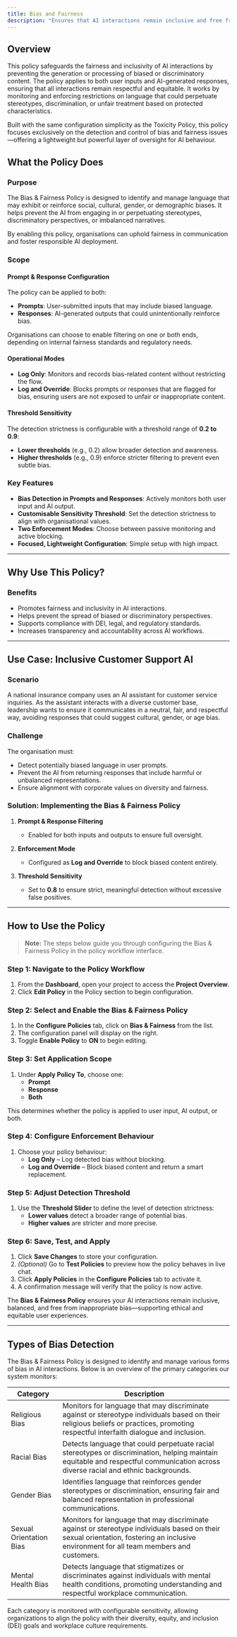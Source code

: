 ```yaml
---
title: Bias and Fairness
description: "Ensures that AI interactions remain inclusive and free from discriminatory content, promoting equitable communication."
---
```


## Overview

This policy safeguards the fairness and inclusivity of AI interactions by preventing the generation or processing of biased or discriminatory content. The policy applies to both user inputs and AI-generated responses, ensuring that all interactions remain respectful and equitable. It works by monitoring and enforcing restrictions on language that could perpetuate stereotypes, discrimination, or unfair treatment based on protected characteristics.

Built with the same configuration simplicity as the Toxicity Policy, this policy focuses exclusively on the detection and control of bias and fairness issues—offering a lightweight but powerful layer of oversight for AI behaviour.

## What the Policy Does

### Purpose

The Bias & Fairness Policy is designed to identify and manage language that may exhibit or reinforce social, cultural, gender, or demographic biases. It helps prevent the AI from engaging in or perpetuating stereotypes, discriminatory perspectives, or imbalanced narratives.

By enabling this policy, organisations can uphold fairness in communication and foster responsible AI deployment.

### Scope

#### Prompt & Response Configuration

The policy can be applied to both:

- **Prompts**: User-submitted inputs that may include biased language.
- **Responses**: AI-generated outputs that could unintentionally reinforce bias.

Organisations can choose to enable filtering on one or both ends, depending on internal fairness standards and regulatory needs.

#### Operational Modes

- **Log Only**: Monitors and records bias-related content without restricting the flow.
- **Log and Override**: Blocks prompts or responses that are flagged for bias, ensuring users are not exposed to unfair or inappropriate content.

#### Threshold Sensitivity

The detection strictness is configurable with a threshold range of **0.2 to 0.9**:

- **Lower thresholds** (e.g., 0.2) allow broader detection and awareness.
- **Higher thresholds** (e.g., 0.9) enforce stricter filtering to prevent even subtle bias.

### Key Features

- **Bias Detection in Prompts and Responses**: Actively monitors both user input and AI output.
- **Customisable Sensitivity Threshold**: Set the detection strictness to align with organisational values.
- **Two Enforcement Modes**: Choose between passive monitoring and active blocking.
- **Focused, Lightweight Configuration**: Simple setup with high impact.

---

## Why Use This Policy?

### Benefits

- Promotes fairness and inclusivity in AI interactions.
- Helps prevent the spread of biased or discriminatory perspectives.
- Supports compliance with DEI, legal, and regulatory standards.
- Increases transparency and accountability across AI workflows.

---

## Use Case: Inclusive Customer Support AI

### Scenario

A national insurance company uses an AI assistant for customer service inquiries. As the assistant interacts with a diverse customer base, leadership wants to ensure it communicates in a neutral, fair, and respectful way, avoiding responses that could suggest cultural, gender, or age bias.

### Challenge

The organisation must:

- Detect potentially biased language in user prompts.
- Prevent the AI from returning responses that include harmful or unbalanced representations.
- Ensure alignment with corporate values on diversity and fairness.

### Solution: Implementing the Bias & Fairness Policy

1. **Prompt & Response Filtering**  
   - Enabled for both inputs and outputs to ensure full oversight.

2. **Enforcement Mode**  
   - Configured as **Log and Override** to block biased content entirely.

3. **Threshold Sensitivity**  
   - Set to **0.8** to ensure strict, meaningful detection without excessive false positives.

---

## How to Use the Policy

> **Note:** The steps below guide you through configuring the Bias & Fairness Policy in the policy workflow interface.

### Step 1: Navigate to the Policy Workflow

1. From the **Dashboard**, open your project to access the **Project Overview**.
2. Click **Edit Policy** in the Policy section to begin configuration.

### Step 2: Select and Enable the Bias & Fairness Policy

1. In the **Configure Policies** tab, click on **Bias & Fairness** from the list.
2. The configuration panel will display on the right.
3. Toggle **Enable Policy** to **ON** to begin editing.

### Step 3: Set Application Scope

1. Under **Apply Policy To**, choose one:
   - **Prompt**
   - **Response**
   - **Both**

This determines whether the policy is applied to user input, AI output, or both.

### Step 4: Configure Enforcement Behaviour

1. Choose your policy behaviour:
   - **Log Only** – Log detected bias without blocking.
   - **Log and Override** – Block biased content and return a smart replacement.

### Step 5: Adjust Detection Threshold

1. Use the **Threshold Slider** to define the level of detection strictness:
   - **Lower values** detect a broader range of potential bias.
   - **Higher values** are stricter and more precise.

### Step 6: Save, Test, and Apply

1. Click **Save Changes** to store your configuration.
2. *(Optional)* Go to **Test Policies** to preview how the policy behaves in live chat.
3. Click **Apply Policies** in the **Configure Policies** tab to activate it.
4. A confirmation message will verify that the policy is now active.

The **Bias & Fairness Policy** ensures your AI interactions remain inclusive, balanced, and free from inappropriate bias—supporting ethical and equitable user experiences.

---

## Types of Bias Detection

The Bias & Fairness Policy is designed to identify and manage various forms of bias in AI interactions. Below is an overview of the primary categories our system monitors:

| Category | Description |
|----------|-------------|
| Religious Bias | Monitors for language that may discriminate against or stereotype individuals based on their religious beliefs or practices, promoting respectful interfaith dialogue and inclusion. |
| Racial Bias | Detects language that could perpetuate racial stereotypes or discrimination, helping maintain equitable and respectful communication across diverse racial and ethnic backgrounds. |
| Gender Bias | Identifies language that reinforces gender stereotypes or discrimination, ensuring fair and balanced representation in professional communications. |
| Sexual Orientation Bias | Monitors for language that may discriminate against or stereotype individuals based on their sexual orientation, fostering an inclusive environment for all team members and customers. |
| Mental Health Bias | Detects language that stigmatizes or discriminates against individuals with mental health conditions, promoting understanding and respectful workplace communication. |

Each category is monitored with configurable sensitivity, allowing organizations to align the policy with their diversity, equity, and inclusion (DEI) goals and workplace culture requirements.
